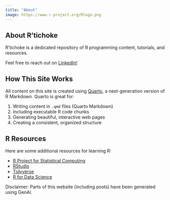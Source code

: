 ```yaml
---
title: "About"
image: https://www.r-project.org/Rlogo.png
---
```


## About R'tichoke

R'tichoke is a dedicated repository of R programming content, tutorials, and resources. 

Feel free to reach out on [LinkedIn!](https://linkedin.com/in/riddhimanr) 

## How This Site Works

All content on this site is created using [Quarto](https://quarto.org/), a next-generation version of R Markdown. Quarto is great for:

1. Writing content in `.qmd` files (Quarto Markdown)
2. Including executable R code chunks
3. Generating beautiful, interactive web pages
4. Creating a consistent, organized structure

## R Resources

Here are some additional resources for learning R:

- [R Project for Statistical Computing](https://www.r-project.org/)
- [RStudio](https://posit.co/products/open-source/rstudio/)
- [Tidyverse](https://www.tidyverse.org/)
- [R for Data Science](https://r4ds.had.co.nz/)

Disclaimer: Parts of this website (including posts) have been generated using GenAI. 